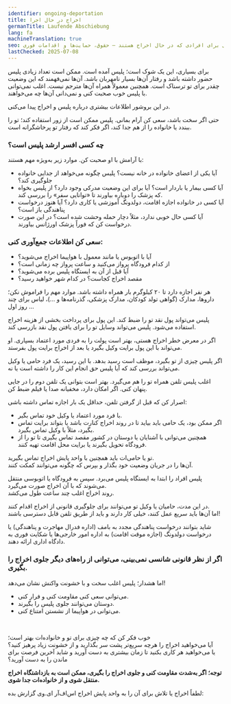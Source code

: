 ```yaml
---
identifier: ongoing-deportation
title: اخراج در حال اجرا
germanTitle: Laufende Abschiebung
lang: fa
machineTranslation: true
seo: اطلاعات و گزینه‌های عملی برای افرادی که در حال اخراج هستند – حقوق، حمایت‌ها و اقدامات فوری
lastChecked: 2025-07-08
---
```


برای بسیاری، این یک شوک است؛ پلیس آمده است. ممکن است تعداد زیادی پلیس حضور داشته باشد و رفتار آن‌ها بسیار نامهربان باشد. آن‌ها نمی‌فهمند که این وضعیت چقدر برای تو ترسناک است. همچنین معمولاً همراه آن‌ها مترجم نیست. اغلب نمی‌توانی با پلیس خوب صحبت کنی و نمی‌دانی آن‌ها چه می‌خواهند.

در این بروشور اطلاعات بیشتری درباره <InternalShortLink identifier="police">پلیس و اخراج</InternalShortLink> پیدا می‌کنی.

حتی اگر سخت باشد، سعی کن آرام بمانی. پلیس ممکن است از زور استفاده کند؛ تو را ببندد یا خانواده را از هم جدا کند، اگر فکر کند که رفتار تو پرخاشگرانه است.

### چه کسی افسر ارشد پلیس است؟  
با آرامش با او صحبت کن. موارد زیر به‌ویژه مهم هستند:

- آیا یکی از اعضای خانواده در خانه نیست؟ پلیس چگونه می‌خواهد از جدایی خانواده جلوگیری کند؟  
- آیا کسی بیمار یا باردار است؟ آیا برای این وضعیت مدرکی وجود دارد؟ از پلیس بخواه که پزشک را دوباره بیاورند تا «توانایی سفر» را بررسی کند.  
- آیا کسی در خانواده اجازه اقامت، دولدونگ آموزشی یا کاری دارد؟ آیا هنوز درخواست پناهندگی باز است؟  
- آیا کسی حال خوبی ندارد، مثلاً دچار حمله وحشت شده است؟ در این صورت درخواست کن که فوراً پزشک اورژانس بیاورند.

### سعی کن اطلاعات جمع‌آوری کنی:

- آیا با اتوبوس یا مانند معمول با هواپیما اخراج می‌شوید؟  
- از کدام فرودگاه پرواز می‌کنید و ساعت پرواز چه زمانی است؟  
- آیا قبل از آن به ایستگاه پلیس برده می‌شوید؟  
- مقصد اخراج کجاست؟ در کدام شهر خواهید رسید؟

هر نفر اجازه دارد تا ۲۰ کیلوگرم بار همراه داشته باشد. موارد مهم را فراموش نکن؛ داروها، مدارک (گواهی تولد کودکان، مدارک پزشکی، گذرنامه‌ها و ...)، لباس برای چند روز اول ...

پلیس می‌تواند پول نقد تو را ضبط کند. این پول برای پرداخت بخشی از هزینه اخراج استفاده می‌شود. پلیس می‌تواند وسایل تو را برای یافتن پول نقد بازرسی کند.

اگر در معرض خطر اخراج هستی، بهتر است پولت را به فردی مورد اعتماد بسپاری. او می‌تواند با این پول برایت وکیل بگیرد یا بعد از اخراج برایت پول بفرستد.

اگر پلیس چیزی از تو بگیرد، موظف است رسید بدهد. با این رسید، یک فرد حامی یا وکیل می‌تواند بررسی کند که آیا پلیس حق انجام این کار را داشته است یا نه.

اغلب پلیس تلفن همراه تو را هم می‌گیرد. بهتر است بتوانی یک تلفن دوم را در جایی پنهان کنی. اگر امکان دارد، مخفیانه صدا یا فیلم ضبط کن.

اصرار کن که قبل از گرفتن تلفن، حداقل یک بار اجازه تماس داشته باشی:

- با فرد مورد اعتماد یا وکیل خود تماس بگیر.  
- اگر ممکن بود، یک حامی باید بیاید تا در روند اخراج کنارت باشد یا بتواند برایت تماس بگیرد، مثلاً با وکیل تماس بگیرد.  
- همچنین می‌توانی با آشنایان یا دوستان در کشور مقصد تماس بگیری تا تو را از فرودگاه تحویل بگیرند یا برایت محل اقامت تهیه کنند.

تو یا حامی‌ات باید همچنین با <InternalShortLink identifier="contacts">واحد پایش اخراج</InternalShortLink> تماس بگیرید.  
آن‌ها را در جریان وضعیت خود بگذار و بپرس که چگونه می‌توانند کمکت کنند.

پلیس افراد را ابتدا به ایستگاه پلیس می‌برد. سپس به فرودگاه یا اتوبوسی منتقل می‌شوند که با آن اخراج صورت می‌گیرد.  
روند اخراج اغلب چند ساعت طول می‌کشد.

در این مدت، حامیان یا وکیل تو می‌توانند برای جلوگیری قانونی از اخراج اقدام کنند.  
اما آن‌ها باید سریع عمل کنند، خیلی کار دارند و باید از طریق تلفن قابل دسترسی باشند!

شاید بتوانند درخواست پناهندگی مجدد به بامف (اداره فدرال مهاجرت و پناهندگی) یا درخواست دولدونگ (اجازه موقت اقامت) به اداره امور خارجی‌ها یا شکایت فوری به دادگاه اداری ارائه دهند.

### اگر از نظر قانونی شانسی نمی‌بینی، می‌توانی از راه‌های دیگر جلوی اخراج را بگیری.  
اما هشدار؛ پلیس اغلب سخت و با خشونت واکنش نشان می‌دهد!

- می‌توانی سعی کنی مقاومت کنی و فرار کنی.  
- دوستان می‌توانند جلوی پلیس را بگیرند.  
- می‌توانی در هواپیما از نشستن امتناع کنی.

<ExternalShortLink identifier="airplane"></ExternalShortLink>  
<ExternalShortLink identifier="noboarderassembly_resistance"></ExternalShortLink>

خوب فکر کن که چه چیزی برای تو و خانواده‌ات بهتر است؛  
آیا می‌خواهید اخراج را هرچه سریع‌تر پشت سر بگذارید و از خشونت زیاد پرهیز کنید؟  
یا می‌خواهید هر کاری بکنید تا زمان بیشتری به دست آورید و شاید آخرین فرصت برای ماندن را به دست آورید؟

**توجه؛ اگر به‌شدت مقاومت کنی و جلوی اخراج را بگیری، ممکن است به <InternalShortLink identifier="detention">بازداشتگاه اخراج</InternalShortLink> منتقل شوی و از خانواده‌ات جدا شوی.**

لطفاً اخراج یا تلاش برای آن را به واحد پایش اخراج اس‌اف‌آر ای.وی گزارش بده:

<Address identifier="sfr_abschiebemonitoring"/>
